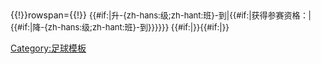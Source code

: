 <includeonly>{{!}}rowspan={{{rows|}}}{{!}}
<span style="font-size:small">
{{#if:{{{promotion|}}}|升-{zh-hans:级;zh-hant:班}-到{{Unicode|}}|{{#if:{{{qualification|}}}|获得参赛资格：{{Unicode|}}|{{#if:{{{relegation|}}}|降-{zh-hans:级;zh-hant:班}-到{{Unicode|}}}}}}}}
{{#if:{{{competition|}}}|{{{competition|}}}}}{{#if:{{{nt|}}}|<sup>{{{nt}}}</sup>}}
</span></includeonly><noinclude>
{{template doc}}
[[Category:足球模板]]
</noinclude>